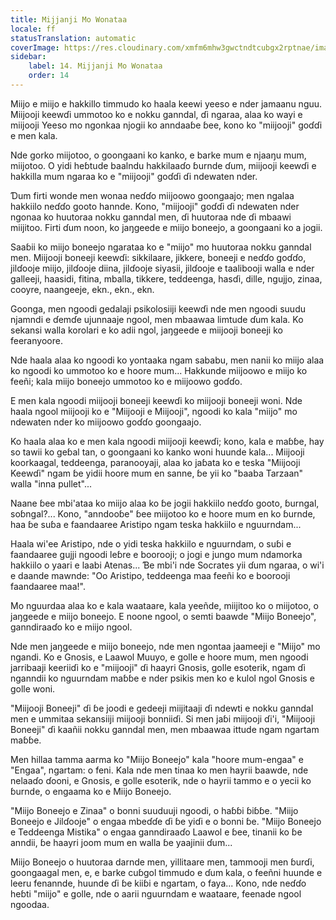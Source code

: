 ```yaml
---
title: Mijjanji Mo Wonataa
locale: ff
statusTranslation: automatic
coverImage: https://res.cloudinary.com/xmfm6mhw3gwctndtcubgx2rptnae/image/upload/v1740468922/small_cover_tratado_de_psicologia_revolucionaria_a4c0dca4e0.webp
sidebar:
    label: 14. Mijjanji Mo Wonataa
    order: 14
---
```

Miijo e miijo e hakkillo timmudo ko haala keewi yeeso e nder jamaanu nguu. Miijooji keewɗi ummotoo ko e nokku ganndal, ɗi ngaraa, alaa ko wayi e miijooji Yeeso mo ngonkaa njogii ko anndaaɓe ɓee, kono ko "miijooji" goɗɗi e men kala.

Nde gorko miijotoo, o goongaani ko kanko, e barke mum e njaaŋu mum, miijotoo. O yidi heɓtude baalndu hakkilaaɗo ɓurnde ɗum, miijooji keewɗi e hakkilla mum ngaraa ko e "miijooji" goɗɗi ɗi ndewaten nder.

Ɗum firti wonde men wonaa neɗɗo miijoowo goongaajo; men ngalaa hakkiilo neɗɗo gooto hannde. Kono, "miijooji" goɗɗi ɗi ndewaten nder ngonaa ko huutoraa nokku ganndal men, ɗi huutoraa nde ɗi mbaawi miijitoo. Firti ɗum noon, ko jaŋgeede e miijo boneejo, a goongaani ko a jogii.

Saaɓii ko miijo boneejo ngarataa ko e "miijo" mo huutoraa nokku ganndal men. Miijooji boneeji keewɗi: sikkilaare, jikkere, boneeji e neɗɗo goɗɗo, jilɗooje miijo, jilɗooje diina, jilɗooje siyasii, jilɗooje e taalibooji walla e nder galleeji, haasidi, fitina, mballa, tikkere, teddeenga, hasɗi, dille, ngujjo, zinaa, cooyre, naangeeje, ekn., ekn., ekn.

Goonga, men ngoodi gedalaji psikolosiiji keewɗi nde men ngoodi suudu njamndi e ɗemɗe ujunnaaje ngool, men mbaawaa limtude ɗum kala. Ko sekansi walla korolari e ko adii ngol, jaŋgeede e miijooji boneeji ko feeranyoore.

Nde haala alaa ko ngoodi ko yontaaka ngam sababu, men nanii ko miijo alaa ko ngoodi ko ummotoo ko e hoore mum... Hakkunde miijoowo e miijo ko feeñi; kala miijo boneejo ummotoo ko e miijoowo goɗɗo.

E men kala ngoodi miijooji boneeji keewɗi ko miijooji boneeji woni. Nde haala ngool miijooji ko e "Miijooji e Miijooji", ngoodi ko kala "miijo" mo ndewaten nder ko miijoowo goɗɗo goongaajo.

Ko haala alaa ko e men kala ngoodi miijooji keewɗi; kono, kala e maɓɓe, hay so tawii ko geɓal tan, o goongaani ko kanko woni huunde kala... Miijooji koorkaagal, teddeenga, paranooyaji, alaa ko jaɓata ko e teska "Miijooji Keewɗi" ngam ɓe yidii hoore mum en sanne, ɓe yii ko "baaba Tarzaan" walla "inna pullet"...

Naane ɓee mbi'ataa ko miijo alaa ko ɓe jogii hakkiilo neɗɗo gooto, ɓurngal, soɓngal?... Kono, "anndooɓe" ɓee miijotoo ko e hoore mum en ko ɓurnde, haa ɓe suɓa e faandaaree Aristipo ngam teska hakkiilo e nguurndam...

Haala wi'ee Aristipo, nde o yidi teska hakkiilo e nguurndam, o suɓi e faandaaree gujji ngoodi leɓre e boorooji; o jogi e jungo mum ndamorka hakkiilo o yaari e laabi Atenas... Ɓe mbi'i nde Socrates yii ɗum ngaraa, o wi'i e daande mawnde: "Oo Aristipo, teddeenga maa feeñi ko e boorooji faandaaree maa!".

Mo nguurdaa alaa ko e kala waataare, kala yeeñde, miijitoo ko o miijotoo, o jaŋgeede e miijo boneejo. E noone ngool, o semti baawde "Miijo Boneejo", ganndiraaɗo ko e miijo ngool.

Nde men jaŋgeede e miijo boneejo, nde men ngontaa jaameeji e "Miijo" mo ngandi. Ko e Gnosis, e Laawol Muuyo, e golle e hoore mum, men ngoodi jarribaaji keeriiɗi ko e "miijooji" ɗi haayri Gnosis, golle esoterik, ngam ɗi nganndii ko nguurndam maɓɓe e nder psikis men ko e kulol ngol Gnosis e golle woni.

"Miijooji Boneeji" ɗi ɓe joodi e gedeeji miijitaaji ɗi ndewti e nokku ganndal men e ummitaa sekansiiji miijooji bonniiɗi. Si men jaɓi miijooji ɗi'i, "Miijooji Boneeji" ɗi kaañii nokku ganndal men, men mbaawaa ittude ngam ngartam maɓɓe.

Men hillaa tamma aarma ko "Miijo Boneejo" kala "hoore mum-engaa" e "Engaa", ngartam: o feni. Kala nde men tinaa ko men hayrii baawde, nde nelaaɗo ɗooni, e Gnosis, e golle esoterik, nde o hayrii tammo e o yecii ko ɓurnde, o engaama ko e Miijo Boneejo.

"Miijo Boneejo e Zinaa" o bonni suuduuji ngoodi, o haɓɓi ɓiɓɓe. "Miijo Boneejo e Jilɗooje" o engaa mbeɗɗe ɗi ɓe yiɗi e o bonni ɓe. "Miijo Boneejo e Teddeenga Mistika" o engaa ganndiraaɗo Laawol e ɓee, tinanii ko ɓe anndii, ɓe haayri joom mum en walla ɓe yaajinii ɗum...

Miijo Boneejo o huutoraa darnde men, yillitaare men, tammooji men ɓurɗi, goongaagal men, e, e barke cuɓgol timmudo e ɗum kala, o feeñni huunde e leeru fenannde, huunde ɗi ɓe kiiɓi e ngartam, o faya... Kono, nde neɗɗo heɓti "miijo" e golle, nde o aarii nguurndam e waataare, feenade ngool ngoodaa.

